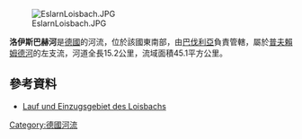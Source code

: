 {{Expand language|1=de|time=2020-12-06T07:17:11+00:00}}
{{Coord|49.60744|N|12.42492|E|display=title}}
[[Image:EslarnLoisbach.JPG|right]]

'''洛伊斯巴赫河'''是[[德國|德國]]的河流，位於該國東南部，由[[巴伐利亞|巴伐利亞]]負責管轄，屬於[[普夫賴姆德河|普夫賴姆德河]]的左支流，河道全長15.2公里，流域面積45.1平方公里。

==參考資料==
* [https://geoportal.bayern.de/bayernatlas/index.html?bgLayer=tk&zoom=8&lang=de&topic=ba&layers=e528a2a8-44e7-46e9-9069-1a8295b113b5&layers_visibility=false&catalogNodes=122&E=4531395.24&N=5491202.94 Lauf und Einzugsgebiet des Loisbachs] {{Wayback|url=https://geoportal.bayern.de/bayernatlas/index.html?bgLayer=tk&zoom=8&lang=de&topic=ba&layers=e528a2a8-44e7-46e9-9069-1a8295b113b5&layers_visibility=false&catalogNodes=122&E=4531395.24&N=5491202.94 |date=20180820141245 }}

{{Germany-geo-stub}}
[[Category:德國河流|Category:德國河流]]